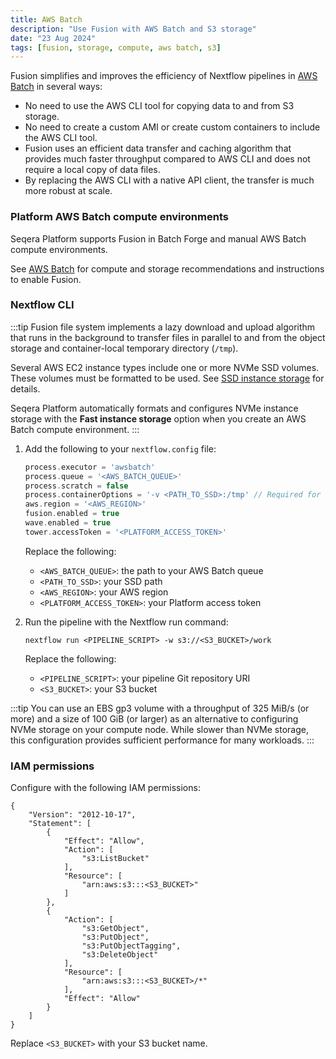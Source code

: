 ```yaml
---
title: AWS Batch
description: "Use Fusion with AWS Batch and S3 storage"
date: "23 Aug 2024"
tags: [fusion, storage, compute, aws batch, s3]
---
```


Fusion simplifies and improves the efficiency of Nextflow pipelines in [AWS Batch](https://aws.amazon.com/batch/) in several ways:

- No need to use the AWS CLI tool for copying data to and from S3 storage.
- No need to create a custom AMI or create custom containers to include the AWS CLI tool.
- Fusion uses an efficient data transfer and caching algorithm that provides much faster throughput compared to AWS CLI and does not require a local copy of data files.
- By replacing the AWS CLI with a native API client, the transfer is much more robust at scale.

### Platform AWS Batch compute environments 

Seqera Platform supports Fusion in Batch Forge and manual AWS Batch compute environments. 

See [AWS Batch](https://docs.seqera.io/platform/latest/compute-envs/aws-batch) for compute and storage recommendations and instructions to enable Fusion.

### Nextflow CLI

:::tip
Fusion file system implements a lazy download and upload algorithm that runs in the background to transfer files in
parallel to and from the object storage and container-local temporary directory (`/tmp`).

Several AWS EC2 instance types include one or more NVMe SSD volumes. These volumes must be formatted to be used. See [SSD instance storage](https://docs.aws.amazon.com/AWSEC2/latest/UserGuide/ssd-instance-store.html) for details.

Seqera Platform automatically formats and configures NVMe instance storage with the **Fast instance storage** option when you create an AWS Batch compute environment.
:::

1. Add the following to your `nextflow.config` file:

    ```groovy
    process.executor = 'awsbatch'
    process.queue = '<AWS_BATCH_QUEUE>'
    process.scratch = false
    process.containerOptions = '-v <PATH_TO_SSD>:/tmp' // Required for SSD volumes
    aws.region = '<AWS_REGION>'
    fusion.enabled = true
    wave.enabled = true
    tower.accessToken = '<PLATFORM_ACCESS_TOKEN>'
    ```

    Replace the following:
    - `<AWS_BATCH_QUEUE>`: the path to your AWS Batch queue
    - `<PATH_TO_SSD>`: your SSD path
    - `<AWS_REGION>`: your AWS region
    - `<PLATFORM_ACCESS_TOKEN>`: your Platform access token 

1. Run the pipeline with the Nextflow run command:

    ```
    nextflow run <PIPELINE_SCRIPT> -w s3://<S3_BUCKET>/work
    ```

    Replace the following:
    - `<PIPELINE_SCRIPT>`: your pipeline Git repository URI 
    - `<S3_BUCKET>`: your S3 bucket

:::tip
You can use an EBS gp3 volume with a throughput of 325 MiB/s (or more) and a size of 100 GiB (or larger) as an alternative to configuring NVMe storage on your compute node. While slower than NVMe storage, this configuration provides sufficient performance for many workloads.
:::

### IAM permissions

Configure with the following IAM permissions:

```
{
    "Version": "2012-10-17",
    "Statement": [
        {
            "Effect": "Allow",
            "Action": [
                "s3:ListBucket"
            ],
            "Resource": [
                "arn:aws:s3:::<S3_BUCKET>"
            ]
        },
        {
            "Action": [
                "s3:GetObject",
                "s3:PutObject",
                "s3:PutObjectTagging",
                "s3:DeleteObject"
            ],
            "Resource": [
                "arn:aws:s3:::<S3_BUCKET>/*"
            ],
            "Effect": "Allow"
        }
    ]
}
```

Replace `<S3_BUCKET>` with your S3 bucket name.
